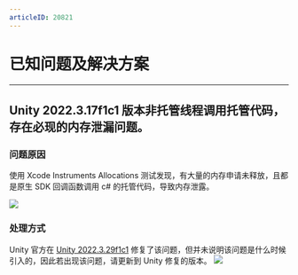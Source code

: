 ```yaml
---
articleID: 20821
---
```

# 已知问题及解决方案

- - -

## Unity 2022.3.17f1c1 版本非托管线程调用托管代码，存在必现的内存泄漏问题。

### 问题原因
使用 Xcode Instruments Allocations 测试发现，有大量的内存申请未释放，且都是原生 SDK 回调函数调用 c# 的托管代码，导致内存泄露。

![](/Pics/Express/known_issues_and_solutions_u3d1.jpeg)

### 处理方式

Unity 官方在 [Unity 2022.3.29f1c1](https://unity.com/cn/releases/editor/whats-new/2022.3.29) 修复了该问题，但并未说明该问题是什么时候引入的，因此若出现该问题，请更新到 Unity 修复的版本。
![](/Pics/Express/known_issues_and_solutions_u3d2.jpeg)
